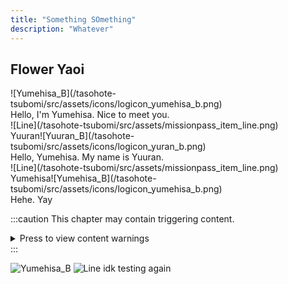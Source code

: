 ```yaml
---
title: "Something SOmething"
description: "Whatever"
---
```


## Flower Yaoi

<div class="icon"><span class="name"></span>![Yumehisa_B](/tasohote-tsubomi/src/assets/icons/logicon_yumehisa_b.png)</div>
<div class="text">
Hello, I'm Yumehisa. Nice to meet you.
</div>

<div class="line">![Line](/tasohote-tsubomi/src/assets/missionpass_item_line.png)</div>

<div class="icon"><span class="name">Yuuran</span>![Yuuran_B](/tasohote-tsubomi/src/assets/icons/logicon_yuran_b.png)</div>
<div class="text">
Hello, Yumehisa. My name is Yuuran.
</div>

<div class="line">![Line](/tasohote-tsubomi/src/assets/missionpass_item_line.png)</div>

<div class="icon"><span class="name">Yumehisa</span>![Yumehisa_B](/tasohote-tsubomi/src/assets/icons/logicon_yumehisa_b.png)</div>
<div class="text">
Hehe. Yay 
</div>

:::caution 
This chapter may contain triggering content.
<details>
<summary> Press to view content warnings </summary>
- thingy 
- thingy 2
</details>
:::

![Yumehisa_B](/tasohote-tsubomi/src/assets/icons/logicon_yumehisa_b.png)
![Line](/tasohote-tsubomi/src/assets/missionpass_item_line.png)
idk testing again